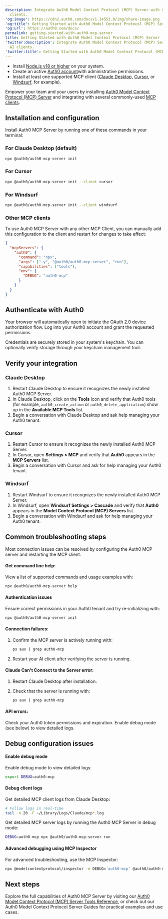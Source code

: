 ```yaml
---
description: Integrate Auth0 Model Context Protocol (MCP) Server with your AI
  clients.
'og:image': https://cdn2.auth0.com/docs/1.14553.0/img/share-image.png
'og:title': Getting Started with Auth0 Model Context Protocol (MCP) Server
'og:url': https://auth0.com/docs/
permalink: getting-started-with-auth0-mcp-server
title: Getting Started with Auth0 Model Context Protocol (MCP) Server
'twitter:description': Integrate Auth0 Model Context Protocol (MCP) Server with your
  AI clients.
'twitter:title': Getting Started with Auth0 Model Context Protocol (MCP) Server
---
```

<Card title="Before you start">

* Install [Node.js v18 or higher](https://nodejs.org/en/download) on your system.
* Create an active [Auth0 account](https://auth0.com/)with administrative permissions.
* Install at least one supported MCP client ([Claude Desktop](https://claude.ai/download), [Cursor](https://www.cursor.com/downloads), or [Windsurf](https://www.windsurf.com/editor), for example).

</Card>

Empower your team and your users by installing [Auth0 Model Context Protocol (MCP) Server](/get-started/auth0-mcp-server) and integrating with several commonly-used [MCP clients](https://modelcontextprotocol.io/clients).

## Installation and configuration

Install Auth0 MCP Server by running one of these commands in your terminal:

### For Claude Desktop (default)

```bash lines
npx @auth0/auth0-mcp-server init
```






### For Cursor

```bash lines
npx @auth0/auth0-mcp-server init --client cursor
```






### For Windsurf

```bash lines
npx @auth0/auth0-mcp-server init --client windsurf
```






### Other MCP clients

To use Auth0 MCP Server with any other MCP Client, you can manually add this configuration to the client and restart for changes to take effect:

```json lines
{
  "mcpServers": {
    "auth0": {
      "command": "npx",
      "args": ["-y", "@auth0/auth0-mcp-server", "run"],
      "capabilities": ["tools"],
      "env": {
        "DEBUG": "auth0-mcp"
      }
    }
  }
}
```






## Authenticate with Auth0

Your browser will automatically open to initiate the <Tooltip tip="OAuth 2.0: Authorization framework that defines authorization protocols and workflows." cta="View Glossary" href="/glossary?term=OAuth+2.0">OAuth 2.0</Tooltip> device <Tooltip tip="OAuth 2.0: Authorization framework that defines authorization protocols and workflows." cta="View Glossary" href="/glossary?term=authorization+flow">authorization flow</Tooltip>. Log into your Auth0 account and grant the requested permissions.

<Callout icon="file-lines" color="#0EA5E9" iconType="regular">

Credentials are securely stored in your system's keychain. You can optionally verify storage through your keychain management tool.

</Callout>

## Verify your integration

### Claude Desktop

1. Restart Claude Desktop to ensure it recognizes the newly installed Auth0 MCP Server.
2. In Claude Desktop, click on the **Tools** icon and verify that Auth0 tools (for example, `auth0_create_action` or `auth0_delete_application`) show up in the **Available MCP Tools** list.
3. Begin a conversation with Claude Desktop and ask help managing your Auth0 tenant.

### Cursor

1. Restart Cursor to ensure it recognizes the newly installed Auth0 MCP Server.
2. In Cursor, open **Settings > MCP** and verify that **Auth0** appears in the **MCP Servers** list.
3. Begin a conversation with Cursor and ask for help managing your Auth0 tenant.

### Windsurf

1. Restart Windsurf to ensure it recognizes the newly installed Auth0 MCP Server.
2. In Windsurf, open **Windsurf Settings > Cascade** and verify that **Auth0** appears in the **Model Context Protocol (MCP) Servers** list.
3. Begin a conversation with Windsurf and ask for help managing your Auth0 tenant.

## Common troubleshooting steps

<Callout icon="file-lines" color="#0EA5E9" iconType="regular">

Most connection issues can be resolved by configuring the Auth0 MCP server and restarting the MCP client.

</Callout>

#### Get command line help:

View a list of supported commands and usage examples with:

```bash lines
npx @auth0/auth0-mcp-server help
```






#### Authentication issues

Ensure correct permissions in your Auth0 tenant and try re-initializing with:

```bash lines
npx @auth0/auth0-mcp-server init
```






#### Connection failures:

1. Confirm the MCP server is actively running with:

   ```ps lines
   ps aux | grep auth0-mcp
   ```


   

   
2. Restart your AI client after verifying the server is running.

#### Claude Can't Connect to the Server error:

1. Restart Claude Desktop after installation.
2. Check that the server is running with:

   ```ps lines
   ps aux | grep auth0-mcp
   ```


   

   

#### API errors:

Check your Auth0 token permissions and expiration. Enable debug mode (see below) to view detailed logs.

## Debug configuration issues

#### Enable debug mode

Enable debug mode to view detailed logs:

```bash lines
export DEBUG=auth0-mcp
```






#### Debug client logs

Get detailed MCP client logs from Claude Desktop:

```bash lines
# Follow logs in real-time
tail -n 20 -F ~/Library/Logs/Claude/mcp*.log
```






Get detailed MCP server logs by running the Auth0 MCP Server in debug mode:

```bash lines
DEBUG=auth0-mcp npx @auth0/auth0-mcp-server run
```






#### Advanced debugging using MCP Inspector

For advanced troubleshooting, use the MCP Inspector:

```bash wrap lines
npx @modelcontextprotocol/inspector -e DEBUG='auth0-mcp' @auth0/auth0-mcp-server run__text in bold__
```






## Next steps

Explore the full capabilities of Auth0 MCP Server by visiting our [Auth0 Model Context Protocol (MCP) Server Tools Reference](/get-started/auth0-mcp-server/auth0-mcp-tools-reference), or check out our Auth0 Model Context Protocol Server Guides for practical examples and use cases.